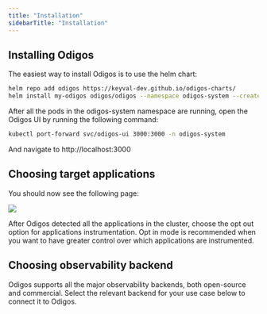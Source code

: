 ```yaml
---
title: "Installation"
sidebarTitle: "Installation"
---
```


## Installing Odigos

The easiest way to install Odigos is to use the helm chart:

```bash
helm repo add odigos https://keyval-dev.github.io/odigos-charts/
helm install my-odigos odigos/odigos --namespace odigos-system --create-namespace
```

After all the pods in the odigos-system namespace are running, open the Odigos
UI by running the following command:

```bash
kubectl port-forward svc/odigos-ui 3000:3000 -n odigos-system
```

And navigate to http://localhost:3000

## Choosing target applications

You should now see the following page:

![](/images/setup_page.png)

After Odigos detected all the applications in the cluster, choose the opt out
option for applications instrumentation. Opt in mode is recommended when you
want to have greater control over which applications are instrumented.

## Choosing observability backend

Odigos supports all the major observability backends, both open-source and commercial.
Select the relevant backend for your use case below to connect it to Odigos.

<CardGroup cols={4}>
  <Card title="Datadog" href="/backends/datadog" />
  <Card title="Honeycomb" href="/getting-started" />
  <Card title="Splunk" href="/getting-started" />
  <Card title="Grafana Cloud" href="/getting-started" />
  <Card title="Google Cloud" href="/getting-started" />
  <Card title="New Relic" href="/getting-started" />
  <Card title="Logz.io" href="/getting-started" />
  <Card title="Prometheus" href="/getting-started" />
  <Card title="Tempo" href="/getting-started" />
  <Card title="Loki" href="/getting-started" />
  <Card title="Jaeger" href="/getting-started" />
  <Card title="SigNoz" href="/getting-started" />
  <Card title="Qryn" href="/getting-started" />
  <Card title="Lightstep" href="/getting-started" />
  <Card title="OpsVerse" href="/getting-started" />
  <Card title="OpenTelemetry" href="/getting-started" />
</CardGroup>
